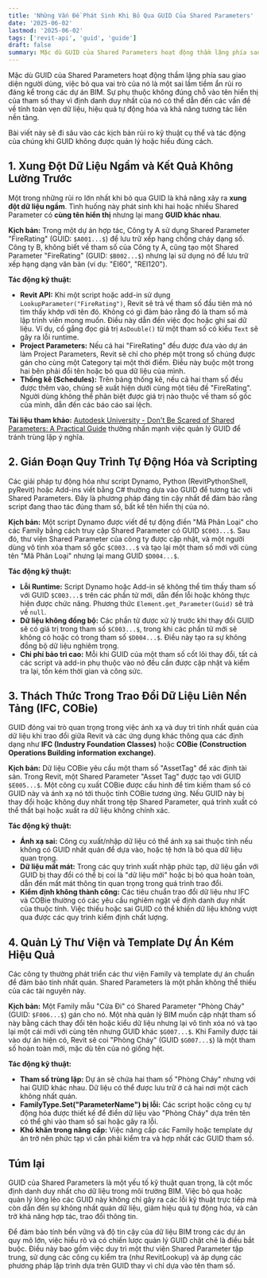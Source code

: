```yaml
---
title: 'Những Vấn Đề Phát Sinh Khi Bỏ Qua GUID Của Shared Parameters'
date: '2025-06-02'
lastmod: '2025-06-02'
tags: ['revit-api', 'guid', 'guide']
draft: false
summary: Mặc dù GUID của Shared Parameters hoạt động thầm lặng phía sau giao diện người dùng, việc bỏ qua vai trò của nó là một sai lầm tiềm ẩn rủi ro đáng kể trong các dự án BIM.
---
```


Mặc dù GUID của Shared Parameters hoạt động thầm lặng phía sau giao diện người dùng, việc bỏ qua vai trò của nó là một sai lầm tiềm ẩn rủi ro đáng kể trong các dự án BIM. Sự phụ thuộc không đúng chỗ vào tên hiển thị của tham số thay vì định danh duy nhất của nó có thể dẫn đến các vấn đề về tính toàn vẹn dữ liệu, hiệu quả tự động hóa và khả năng tương tác liên nền tảng.

Bài viết này sẽ đi sâu vào các kịch bản rủi ro kỹ thuật cụ thể và tác động của chúng khi GUID không được quản lý hoặc hiểu đúng cách.

<TOCInline toc={props.toc} exclude="" />

## 1\. Xung Đột Dữ Liệu Ngầm và Kết Quả Không Lường Trước

Một trong những rủi ro lớn nhất khi bỏ qua GUID là khả năng xảy ra **xung đột dữ liệu ngầm**. Tình huống này phát sinh khi hai hoặc nhiều Shared Parameter có **cùng tên hiển thị** nhưng lại mang **GUID khác nhau**.

**Kịch bản:**
Trong một dự án hợp tác, Công ty A sử dụng Shared Parameter "FireRating" (GUID: `$A001...$`) để lưu trữ xếp hạng chống cháy dạng số. Công ty B, không biết về tham số của Công ty A, cũng tạo một Shared Parameter "FireRating" (GUID: `$B002...$`) nhưng lại sử dụng nó để lưu trữ xếp hạng dạng văn bản (ví dụ: "EI60", "REI120").

**Tác động kỹ thuật:**

- **Revit API:** Khi một script hoặc add-in sử dụng `LookupParameter("FireRating")`, Revit sẽ trả về tham số đầu tiên mà nó tìm thấy khớp với tên đó. Không có gì đảm bảo rằng đó là tham số mà lập trình viên mong muốn. Điều này dẫn đến việc đọc hoặc ghi sai dữ liệu. Ví dụ, cố gắng đọc giá trị `AsDouble()` từ một tham số có kiểu `Text` sẽ gây ra lỗi runtime.
- **Project Parameters:** Nếu cả hai "FireRating" đều được đưa vào dự án làm Project Parameters, Revit sẽ chỉ cho phép một trong số chúng được gán cho cùng một Category tại một thời điểm. Điều này buộc một trong hai bên phải đổi tên hoặc bỏ qua dữ liệu của mình.
- **Thống kê (Schedules):** Trên bảng thống kê, nếu cả hai tham số đều được thêm vào, chúng sẽ xuất hiện dưới cùng một tiêu đề "FireRating". Người dùng không thể phân biệt được giá trị nào thuộc về tham số gốc của mình, dẫn đến các báo cáo sai lệch.

**Tài liệu tham khảo:** [Autodesk University - Don't Be Scared of Shared Parameters: A Practical Guide](https://www.google.com/search?q=https://www.autodesk.com/autodesk-university/classes/Dont-Be-Scared-Shared-Parameters-Practical-Guide-2023) thường nhấn mạnh việc quản lý GUID để tránh trùng lặp ý nghĩa.

## 2\. Gián Đoạn Quy Trình Tự Động Hóa và Scripting

Các giải pháp tự động hóa như script Dynamo, Python (RevitPythonShell, pyRevit) hoặc Add-ins viết bằng C\# thường dựa vào GUID để tương tác với Shared Parameters. Đây là phương pháp đáng tin cậy nhất để đảm bảo rằng script đang thao tác đúng tham số, bất kể tên hiển thị của nó.

**Kịch bản:**
Một script Dynamo được viết để tự động điền "Mã Phân Loại" cho các Family bằng cách truy cập Shared Parameter có GUID `$C003...$`. Sau đó, thư viện Shared Parameter của công ty được cập nhật, và một người dùng vô tình xóa tham số gốc `$C003...$` và tạo lại một tham số mới với cùng tên "Mã Phân Loại" nhưng lại mang GUID `$D004...$`.

**Tác động kỹ thuật:**

- **Lỗi Runtime:** Script Dynamo hoặc Add-in sẽ không thể tìm thấy tham số với GUID `$C003...$` trên các phần tử mới, dẫn đến lỗi hoặc không thực hiện được chức năng. Phương thức `Element.get_Parameter(Guid)` sẽ trả về `null`.
- **Dữ liệu không đồng bộ:** Các phần tử được xử lý trước khi thay đổi GUID sẽ có giá trị trong tham số `$C003...$`, trong khi các phần tử mới sẽ không có hoặc có trong tham số `$D004...$`. Điều này tạo ra sự không đồng bộ dữ liệu nghiêm trọng.
- **Chi phí bảo trì cao:** Mỗi khi GUID của một tham số cốt lõi thay đổi, tất cả các script và add-in phụ thuộc vào nó đều cần được cập nhật và kiểm tra lại, tốn kém thời gian và công sức.

## 3\. Thách Thức Trong Trao Đổi Dữ Liệu Liên Nền Tảng (IFC, COBie)

GUID đóng vai trò quan trọng trong việc ánh xạ và duy trì tính nhất quán của dữ liệu khi trao đổi giữa Revit và các ứng dụng khác thông qua các định dạng như **IFC (Industry Foundation Classes)** hoặc **COBie (Construction Operations Building information exchange)**.

**Kịch bản:**
Dữ liệu COBie yêu cầu một tham số "AssetTag" để xác định tài sản. Trong Revit, một Shared Parameter "Asset Tag" được tạo với GUID `$E005...$`. Một công cụ xuất COBie được cấu hình để tìm kiếm tham số có GUID này và ánh xạ nó tới thuộc tính COBie tương ứng. Nếu GUID này bị thay đổi hoặc không duy nhất trong tệp Shared Parameter, quá trình xuất có thể thất bại hoặc xuất ra dữ liệu không chính xác.

**Tác động kỹ thuật:**

- **Ánh xạ sai:** Công cụ xuất/nhập dữ liệu có thể ánh xạ sai thuộc tính nếu không có GUID nhất quán để dựa vào, hoặc tệ hơn là bỏ qua dữ liệu quan trọng.
- **Dữ liệu mất mát:** Trong các quy trình xuất nhập phức tạp, dữ liệu gắn với GUID bị thay đổi có thể bị coi là "dữ liệu mới" hoặc bị bỏ qua hoàn toàn, dẫn đến mất mát thông tin quan trọng trong quá trình trao đổi.
- **Kiểm định không thành công:** Các tiêu chuẩn trao đổi dữ liệu như IFC và COBie thường có các yêu cầu nghiêm ngặt về định danh duy nhất của thuộc tính. Việc thiếu hoặc sai GUID có thể khiến dữ liệu không vượt qua được các quy trình kiểm định chất lượng.

## 4\. Quản Lý Thư Viện và Template Dự Án Kém Hiệu Quả

Các công ty thường phát triển các thư viện Family và template dự án chuẩn để đảm bảo tính nhất quán. Shared Parameters là một phần không thể thiếu của các tài nguyên này.

**Kịch bản:**
Một Family mẫu "Cửa Đi" có Shared Parameter "Phòng Cháy" (GUID: `$F006...$`) gán cho nó. Một nhà quản lý BIM muốn cập nhật tham số này bằng cách thay đổi tên hoặc kiểu dữ liệu nhưng lại vô tình xóa nó và tạo lại một cái mới với cùng tên nhưng GUID khác `$G007...$`. Khi Family được tải vào dự án hiện có, Revit sẽ coi "Phòng Cháy" (GUID `$G007...$`) là một tham số hoàn toàn mới, mặc dù tên của nó giống hệt.

**Tác động kỹ thuật:**

- **Tham số trùng lặp:** Dự án sẽ chứa hai tham số "Phòng Cháy" nhưng với hai GUID khác nhau. Dữ liệu có thể được lưu trữ ở cả hai nơi một cách không nhất quán.
- **FamilyType.Set("ParameterName") bị lỗi:** Các script hoặc công cụ tự động hóa được thiết kế để điền dữ liệu vào "Phòng Cháy" dựa trên tên có thể ghi vào tham số sai hoặc gây ra lỗi.
- **Khó khăn trong nâng cấp:** Việc nâng cấp các Family hoặc template dự án trở nên phức tạp vì cần phải kiểm tra và hợp nhất các GUID tham số.

## Túm lại

GUID của Shared Parameters là một yếu tố kỹ thuật quan trọng, là cột mốc định danh duy nhất cho dữ liệu trong môi trường BIM. Việc bỏ qua hoặc quản lý lỏng lẻo các GUID này không chỉ gây ra các lỗi kỹ thuật trực tiếp mà còn dẫn đến sự không nhất quán dữ liệu, giảm hiệu quả tự động hóa, và cản trở khả năng hợp tác, trao đổi thông tin.

Để đảm bảo tính bền vững và độ tin cậy của dữ liệu BIM trong các dự án quy mô lớn, việc hiểu rõ và có chiến lược quản lý GUID chặt chẽ là điều bắt buộc. Điều này bao gồm việc duy trì một thư viện Shared Parameter tập trung, sử dụng các công cụ kiểm tra (như RevitLookup) và áp dụng các phương pháp lập trình dựa trên GUID thay vì chỉ dựa vào tên tham số.
